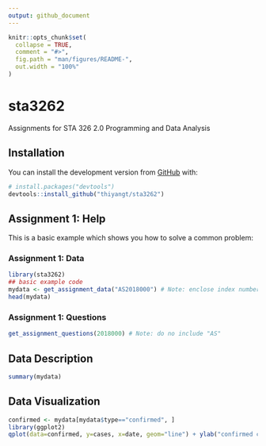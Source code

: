 ```yaml
---
output: github_document
---
```


<!-- README.md is generated from README.Rmd. Please edit that file -->

```r
knitr::opts_chunk$set(
  collapse = TRUE,
  comment = "#>",
  fig.path = "man/figures/README-",
  out.width = "100%"
)
```

# sta3262

<!-- badges: start -->
<!-- badges: end -->

Assignments for STA 326 2.0 Programming and Data Analysis

## Installation

You can install the development version from [GitHub](https://github.com/) with:

``` r
# install.packages("devtools")
devtools::install_github("thiyangt/sta3262")
```

## Assignment 1: Help

This is a basic example which shows you how to solve a common problem:

### Assignment 1: Data

```r
library(sta3262)
## basic example code
mydata <- get_assignment_data("AS2018000") # Note: enclose index number in ""
head(mydata)
```

### Assignment 1: Questions

```r
get_assignment_questions(2018000) # Note: do no include "AS"

```



## Data Description

```r
summary(mydata)
```

## Data Visualization

```r
confirmed <- mydata[mydata$type=="confirmed", ]
library(ggplot2)
qplot(data=confirmed, y=cases, x=date, geom="line") + ylab("confirmed cases")
```

